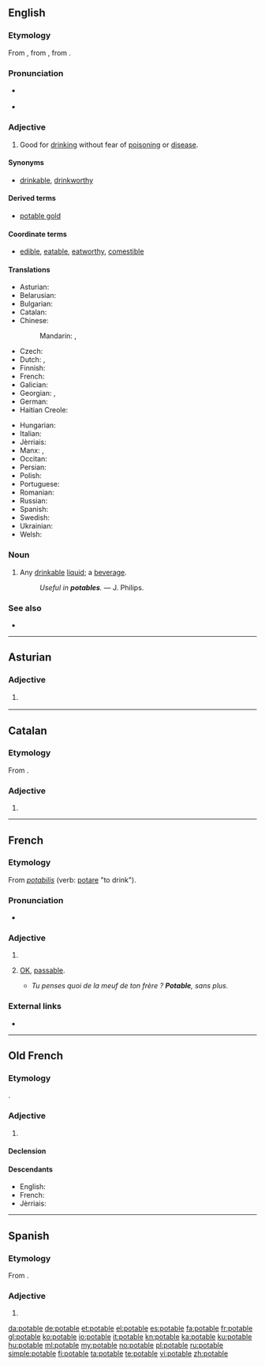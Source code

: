 ==English==

===Etymology===
From {{etyl|fro|en}} {{term|potable|lang=fro}}, from {{etyl|la|en}} {{term|pōtābilis|lang=la}}, from {{term|pōtō||I drink|lang=la}}.

===Pronunciation===
* {{a|UK}} {{IPA|/ˈpəʊ.tə.bɫ/|/ˈpɒt.ə.bəl/|lang=en}}
* {{a|US}} {{IPA|/ˈpoʊ.tə.bɫ/|lang=en}}
<!-- *{{audio|en-us-potable.ogg|Audio (US)}} The audio is incorrectly pronounced -->

===Adjective===
{{en-adj}}

# Good for [[drink]]ing without fear of [[poison]]ing or [[disease]].

====Synonyms====
* {{sense|good for drinking}} [[drinkable]], [[drinkworthy]]

====Derived terms====
* [[potable gold]]

====Coordinate terms====
* [[edible]], [[eatable]], [[eatworthy]], [[comestible]]

====Translations====
{{trans-top|good for drinking}}
* Asturian: {{t|ast|potable}}
* Belarusian: {{t|be|пітны|tr=pítny|sc=Cyrl}}
* Bulgarian: {{t|bg|питеен|tr=piteen|sc=Cyrl}}
* Catalan: {{t|ca|potable}}
* Chinese:
*: Mandarin: {{t+|cmn|飲用|alt=可飲用的|tr=kě yǐnyòng de|sc=Hani}}, {{t|cmn|饮用|alt=可饮用的|tr=kě yǐnyòng de|sc=Hani}}
* Czech: {{t|cs|pitný}}
* Dutch: {{t|nl|drinkbaar}}, {{t|nl|drinkbare}}
* Finnish: {{t|fi|juomakelpoinen}}
* French: {{t+|fr|potable}}
* Galician: {{t+|gl|potable}}
* Georgian: {{t+|ka|სასმელი|sc=Geor}}, {{t|ka|სასმელად ვარგისი|sc=Geor}}
* German: {{t|de|trinkbar}}
* Haitian Creole: {{t|ht|potab}}
{{trans-mid}}
* Hungarian: {{t+|hu|iható}}
* Italian: {{t+|it|potabile}}
* Jèrriais: {{t|roa-jer|potabl'ye}}
* Manx: {{t|gv|iuoil}}, {{t|gv|yn-iu}}
* Occitan: {{t|oc|potable}}
* Persian: {{t+|fa|آشامیدنی|tr=âšâmidani|sc=fa-Arab}}
* Polish: {{t+|pl|pitny}}
* Portuguese: {{t|pt|potável}}
* Romanian: {{t+|ro|potabil}}
* Russian: {{t+|ru|питьевой|tr=pitʹjevój|sc=Cyrl}}
* Spanish: {{t+|es|potable}}
* Swedish: {{t|sv|drickbar}}
* Ukrainian: {{t|uk|питний|tr=pýtnyj|sc=Cyrl}}
* Welsh: {{t|cy|yfadwy}}
{{trans-bottom}}

===Noun===
{{en-noun}}

# Any [[drinkable]] [[liquid]]; a [[beverage]].
#: ''Useful in '''potables'''.'' &mdash; J. Philips.

===See also===
* {{l|en|pottable}}

----

==Asturian==

===Adjective===
{{ast-adj-mf}}

# {{l/en|potable}} {{gloss|good for drinking}}

----

==Catalan==

===Etymology===
From {{etyl|la|ca}} {{term|pōtābilis|lang=la}}.

===Adjective===
{{ca-adj|mf}}

# {{l|en|potable}}

----

==French==

===Etymology===
From {{etyl|LL.|fr}} ''[[potabilis]]'' (verb: [[potare]] "to drink").

===Pronunciation===
* {{audio|Fr-potable.ogg|audio|lang=fr}}

===Adjective===
{{fr-adj|mf}}

# {{l|en|potable}}
# {{context|colloquial|lang=fr}} [[OK]], [[passable]].
#* ''Tu penses quoi de la meuf de ton frère ? '''Potable''', sans plus.''

===External links===
* {{R:TLFi}}

----

==Old French==

===Etymology===
{{etyl|la|fro}} {{term|pōtābilis|lang=la}}.

===Adjective===
{{head|fro|adjective|g=m|g2=f}}

# {{l|en|potable}}

====Declension====
{{fro-decl-adj-mf}}

====Descendants====
* English: {{l/en|potable}}
* French: {{l/fr|potable}}
* Jèrriais: {{l|roa-jer|potabl'ye}}

----

==Spanish==

===Etymology===
From {{etyl|la|es}} {{term|pōtābilis|lang=la}}.

===Adjective===
{{es-adj}}

# {{l|en|potable}}

[[da:potable]]
[[de:potable]]
[[et:potable]]
[[el:potable]]
[[es:potable]]
[[fa:potable]]
[[fr:potable]]
[[gl:potable]]
[[ko:potable]]
[[io:potable]]
[[it:potable]]
[[kn:potable]]
[[ka:potable]]
[[ku:potable]]
[[hu:potable]]
[[ml:potable]]
[[my:potable]]
[[no:potable]]
[[pl:potable]]
[[ru:potable]]
[[simple:potable]]
[[fi:potable]]
[[ta:potable]]
[[te:potable]]
[[vi:potable]]
[[zh:potable]]
